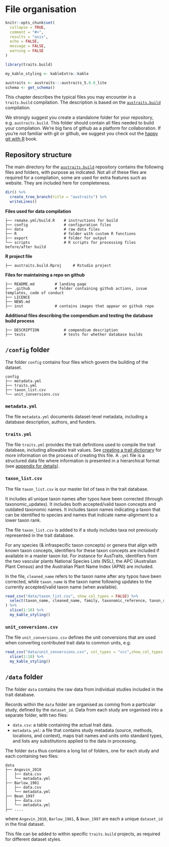 # File organisation

```r
knitr::opts_chunk$set(
  collapse = TRUE,
  comment = "#>",
  results = "asis",
  echo = FALSE,
  message = FALSE,
  warning = FALSE
)

library(traits.build)

my_kable_styling <- kableExtra::kable
```

```r
austraits <- austraits:::austraits_5.0.0_lite
schema <- get_schema()
```

This chapter describes the typical files you may encounter in a `traits.build` compilation. The description is based on the [`austraits.build`](https://github.com/traitecoevo/austraits.build/) compilation. 

We strongly suggest you create a standalone folder for your repository, e.g. `austraits.build`. This folder should contain all files needed to build your compilation. We're big fans of github as a platform for collaboration. If you're not familiar with git or github, we suggest you check out the [happy git with R](https://happygitwithr.com/) book.


## Repository structure

The main directory for the [`austraits.build`](https://github.com/traitecoevo/austraits.build/) repository contains the following files and folders, with purpose as indicated. Not all of these files are required for a compilation, some are used for extra features such as website. They are included here for completeness.

```r
dir() %>%
  create_tree_branch(title = "austraits") %>%
  writeLines()
```

**Files used for data compilation**
```
├── remake.yml/build.R    # instructions for build
├── config                # configuration files
├── data                  # raw data files
├── R                     # folder with custom R functions
├── export                # folder for output
└── scripts               # R scripts for processing files before/after build
```

**R project file**

```
├── austraits.build.Rproj     # Rstudio project
```

**Files for maintaining a repo on github**

```
├── README.md         # landing page
├── .github           # folder containing github actions, issue templates, code of conduct
├── LICENCE
├── NEWS.md
├── inst              # contains images that appear on github repo 
```

**Additional files describing the compendium and testing the database build process**

```
├── DESCRIPTION           # compendium description
├── tests                 # tests for whether database builds
```

## `/config` folder

The folder `config` contains four files which govern the building of the dataset.

```
config
├── metadata.yml
├── traits.yml
├── taxon_list.csv
└── unit_conversions.csv
```

### `metadata.yml`

The file `metadata.yml` documents dataset-level metadata, including a database description, authors, and funders.

### `traits.yml`

The file `traits.yml` provides the trait definitions used to compile the trait database, including allowable trait values. See [creating a trait dictionary](create_dictionary.html) for more information on the process of creating this file. A `.yml` file is a structured data file where information is presented in a hierarchical format (see [appendix for details](yaml.html)).

### `taxon_list.csv`

The file `taxon_list.csv` is our master list of taxa in the trait database. 

It includes all unique taxon names after typos have been corrected (through taxonomic_updates). It includes both accepted/valid taxon concepts and outdated taxonomic names. It includes taxon names indicating a taxon that can be identified to species and names that indicate name-alignment to a lower taxon rank.

The file `taxon_list.csv` is added to if a study includes taxa not previously represented in the trait database.

For any species (& infraspecific taxon concepts) or genera that align with known taxon concepts, identifiers for these taxon concepts are included if available in a master taxon list. For instance for AusTraits, identifiers from the two vascular plants National Species Lists (NSL), the APC (Australian Plant Census) and the Australian Plant Name Index (APNI) are included.

In the file, `cleaned_name` refers to the taxon name after any typos have been corrected, while `taxon_name` is the taxon name following updates to the currently accepted/valid taxon name (when available).

```r
read_csv("data/taxon_list.csv", show_col_types = FALSE) %>%
  select(taxon_name, cleaned_name, family, taxonomic_reference, taxon_rank, cleaned_name_taxonomic_status, taxon_id, scientific_name, scientific_name_id
) %>%
  slice(1:10) %>%
  my_kable_styling()
```

### `unit_conversions.csv`

The file `unit_conversions.csv` defines the unit conversions that are used when converting contributed trait data to common units, e.g.

```r
read_csv("data/unit_conversions.csv", col_types = "ccc",show_col_types = FALSE) %>%
  slice(1:10) %>%
  my_kable_styling()
```

## `/data` folder

The folder `data` contains the raw data from individual studies included in the trait database.

Records within the `data` folder are organised as coming from a particular study, defined by the `dataset_id`. Data from each study are organised into a separate folder, with two files:

- `data.csv`: a table containing the actual trait data.
- `metadata.yml`: a file that contains study metadata (source, methods, locations, and context), maps trait names and units onto standard types, and lists any substitutions applied to the data in processing.

The folder `data` thus contains a long list of folders, one for each study and each containing two files:

```
data
├── Angevin_2010
│   ├── data.csv
│   └── metadata.yml
├── Barlow_1981
│   ├── data.csv
│   └── metadata.yml
├── Bean_1997
│   ├── data.csv
│   └── metadata.yml
├── ....

```

where `Angevin_2010`, `Barlow_1981`, & `Bean_1997` are each a unique `dataset_id` in the final dataset.

This file can be added to within specific `traits.build` projects, as required for different dataset styles.

